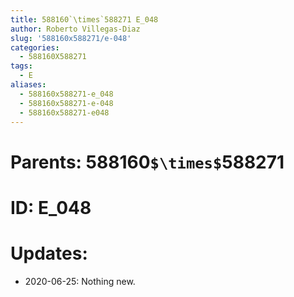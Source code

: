 ```yaml
---
title: 588160`\times`588271 E_048
author: Roberto Villegas-Diaz
slug: '588160x588271/e-048'
categories:
  - 588160X588271
tags:
  - E
aliases:
  - 588160x588271-e_048
  - 588160x588271-e-048
  - 588160x588271-e048
---
```


# **Parents**: 588160`$\times$`588271
# **ID**: E_048
# **Updates**: 
 - 2020-06-25: Nothing new.
